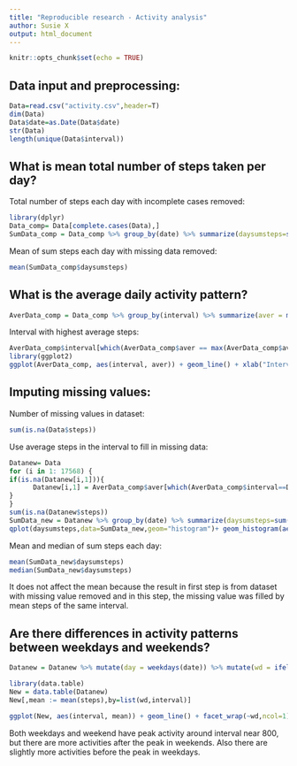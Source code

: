 ---
title: "Reproducible research - Activity analysis"
author: Susie X
output: html_document
---

```{r setup, include=FALSE}
knitr::opts_chunk$set(echo = TRUE)
```

## Data input and preprocessing:   

```{r input}
Data=read.csv("activity.csv",header=T)
dim(Data)
Data$date=as.Date(Data$date)
str(Data)
length(unique(Data$interval))
```

## What is mean total number of steps taken per day?

Total number of steps each day with incomplete cases removed:   

```{r mean steps, echo=TRUE,message=FALSE}
library(dplyr)
Data_comp= Data[complete.cases(Data),] 
SumData_comp = Data_comp %>% group_by(date) %>% summarize(daysumsteps=sum(steps))
```

Mean of sum steps each day with missing data removed:

```{r m1,echo=TRUE}
mean(SumData_comp$daysumsteps)
```

## What is the average daily activity pattern?

```{r average, echo=TRUE,fig.width= 4, fig.height= 4}
AverData_comp = Data_comp %>% group_by(interval) %>% summarize(aver = mean(steps))
```

Interval with highest average steps:

```{r m2,echo=TRUE}
AverData_comp$interval[which(AverData_comp$aver == max(AverData_comp$aver))]
library(ggplot2)
ggplot(AverData_comp, aes(interval, aver)) + geom_line() + xlab("Interval") + ylab("Mean steps") + ggtitle("Time series plot of average steps every day")
```

## Imputing missing values:

Number of missing values in dataset:
```{r missing, echo=TRUE,fig.width= 4, fig.height= 4}
sum(is.na(Data$steps))
```

Use average steps in the interval to fill in missing data:

```{r m3, echo=TRUE,message=FALSE}
Datanew= Data
for (i in 1: 17568) {
if(is.na(Datanew[i,1])){
      Datanew[i,1] = AverData_comp$aver[which(AverData_comp$interval==Datanew[i,3])]
}
}
sum(is.na(Datanew$steps))
SumData_new = Datanew %>% group_by(date) %>% summarize(daysumsteps=sum(steps))
qplot(daysumsteps,data=SumData_new,geom="histogram")+ geom_histogram(aes(fill = ..count..))+xlab("Sum steps each day")+ggtitle("Histogram of sum steps each day")
```

Mean and median of sum steps each day:

```{r m5, echo=TRUE}
mean(SumData_new$daysumsteps)
median(SumData_new$daysumsteps)
```

It does not affect the mean because the result in first step is from dataset with missing value removed and in this step, the missing value was filled by mean steps of the same interval. 

## Are there differences in activity patterns between weekdays and weekends?

```{r week, echo=TRUE, message = FALSE,fig.width= 4, fig.height= 4}
Datanew = Datanew %>% mutate(day = weekdays(date)) %>% mutate(wd = ifelse(day %in% c("Monday","Tuesday","Wednesday","Thursday","Friday"), "weekday","weekend"))

library(data.table)
New = data.table(Datanew)
New[,mean := mean(steps),by=list(wd,interval)]

ggplot(New, aes(interval, mean)) + geom_line() + facet_wrap(~wd,ncol=1) + xlab("Interval") + ylab("Mean steps") + ggtitle("Weekday VS weekend activity")
```

Both weekdays and weekend have peak activity around interval near 800, but there are more activities after the peak in weekends. Also there are slightly more activities before the peak in weekdays. 

